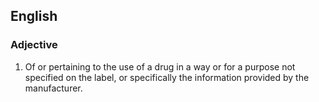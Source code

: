 ==English==

===Adjective===
{{head|en|adjective|head=[[extra-]][[label]]}}

# Of or pertaining to the use of a drug in a way or for a purpose not specified on the label, or specifically the information provided by the manufacturer.